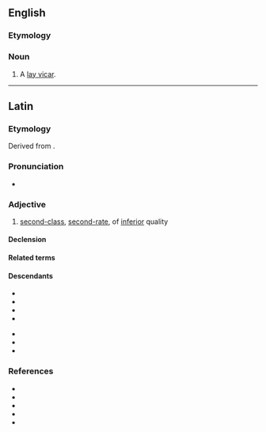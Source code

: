==English==

===Etymology===
{{bor|en|la|secundarius}}

===Noun===
{{en-noun|?}}

# A [[lay vicar]].

----

==Latin==

===Etymology===
Derived from {{suffix|la|secundus|t1=second|ārius|t2=adjective forming suffix|id2=adjective}}.

===Pronunciation===
* {{la-IPA|secundārius}}

===Adjective===
{{la-adj|secundārius}}

# [[second-class]], [[second-rate]], of [[inferior]] quality

====Declension====
{{la-adecl|secundārius}}

====Related terms====
{{rel3|la|secundānus|secundātus|secundō|secundum|secundus}}

====Descendants====
{{des-top}}
* {{desc|ca|secundari}}
* {{desc|en|secondary}}
* {{desc|fr|secondaire}}
* {{desc|it|secondario}}
{{des-mid}}
* {{desc|pt|secundário}}
* {{desc|ro|secundar}}
* {{desc|es|secundario}}
{{des-bottom}}

===References===
* {{R:L&S}}
* {{R:Elementary Lewis}}
* {{R:du Cange}}
* {{R:Gaffiot}}
* {{R:NLW}}